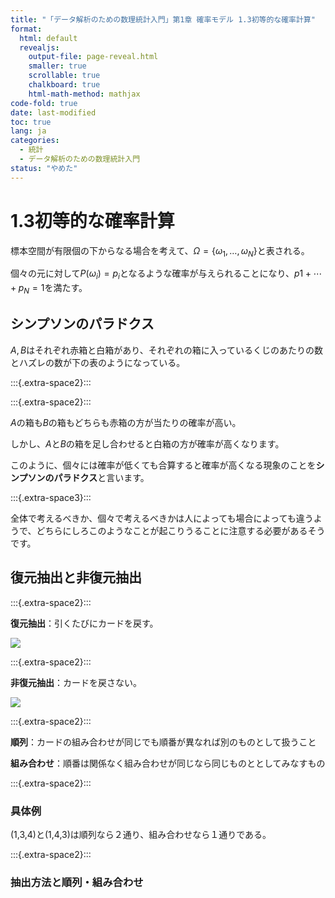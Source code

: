 ```yaml
---
title: "「データ解析のための数理統計入門」第1章 確率モデル 1.3初等的な確率計算"
format:
  html: default
  revealjs:
    output-file: page-reveal.html
    smaller: true
    scrollable: true
    chalkboard: true
    html-math-method: mathjax
code-fold: true
date: last-modified
toc: true
lang: ja
categories:
  - 統計
  - データ解析のための数理統計入門
status: "やめた"
---
```


# 1.3初等的な確率計算

標本空間が有限個の下からなる場合を考えて、$\Omega=\{\omega_1,\ldots ,\omega_N\}$と表される。

個々の元に対して$P({\omega_i})=p_i$となるような確率が与えられることになり、$p1+\cdots + p_N=1$を満たす。



## シンプソンのパラドクス
$A,B$はそれぞれ赤箱と白箱があり、それぞれの箱に入っているくじのあたりの数とハズレの数が下の表のようになっている。

:::{.extra-space2}:::

\begin{array}{|c|cc|cc|cc|}
 & A && B && A+B \\
 & 赤箱 & 白箱& 赤箱 & 白箱 & 赤箱 & 白箱\\ \hline
 当たり& 6 & 4& 11 & 14 & 17 & 18 \\
 ハズレ& 7 & 5& 3 & 5 & 10 & 10 \\ \hline
 当たりの確率& 6/13 & 4/9& 11/14 & 14/19 & 17/27 & 18/28 \\
\end{array}

:::{.extra-space2}:::

$A$の箱も$B$の箱もどちらも赤箱の方が当たりの確率が高い。

しかし、$A$と$B$の箱を足し合わせると白箱の方が確率が高くなります。

このように、個々には確率が低くても合算すると確率が高くなる現象のことを**シンプソンのパラドクス**と言います。

:::{.extra-space3}:::

全体で考えるべきか、個々で考えるべきかは人によっても場合によっても違うようで、どちらにしろこのようなことが起こりうることに注意する必要があるそうです。


## 復元抽出と非復元抽出

:::{.extra-space2}:::

**復元抽出**：引くたびにカードを戻す。

![](img/hukugen.png)


:::{.extra-space2}:::

**非復元抽出**：カードを戻さない。

![](img/hihukugen.png)

:::{.extra-space2}:::


**順列**：カードの組み合わせが同じでも順番が異なれば別のものとして扱うこと

**組み合わせ**：順番は関係なく組み合わせが同じなら同じものととしてみなすもの

:::{.extra-space2}:::

### 具体例

(1,3,4)と(1,4,3)は順列なら２通り、組み合わせなら１通りである。

:::{.extra-space2}:::

### 抽出方法と順列・組み合わせ

